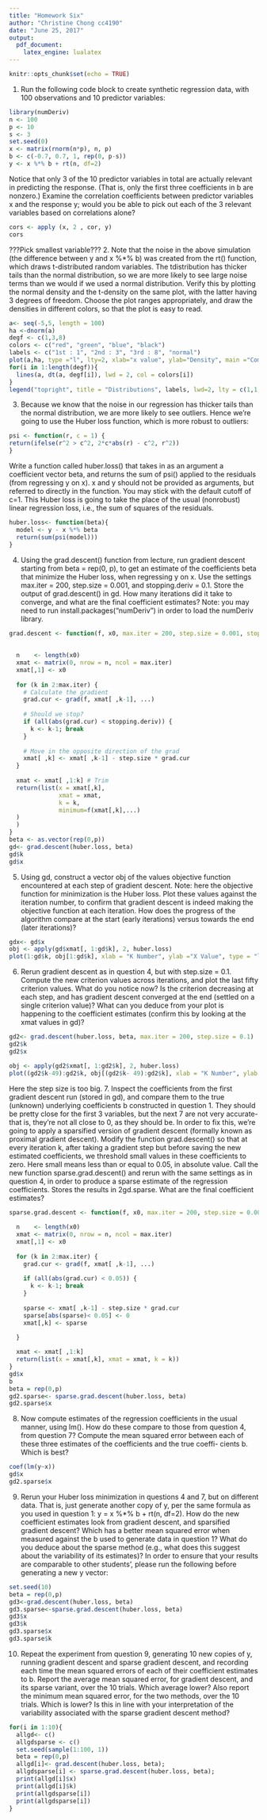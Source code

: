 ```yaml
---
title: "Homework Six"
author: "Christine Chong cc4190"
date: "June 25, 2017"
output: 
  pdf_document: 
    latex_engine: lualatex
---
```


```r
knitr::opts_chunk$set(echo = TRUE)
```
1. Run the following code block to create synthetic regression data, with 100 observations
and 10 predictor variables:
```r
library(numDeriv)
n <- 100
p <- 10
s <- 3
set.seed(0)
x <- matrix(rnorm(n*p), n, p)
b <- c(-0.7, 0.7, 1, rep(0, p-s))
y <- x %*% b + rt(n, df=2)
```

Notice that only 3 of the 10 predictor variables in total are actually relevant in predicting the response. (That is, only the first three coefficients in b are nonzero.) Examine the correlation coefficients between predictor variables x and the response y; would you be able to pick out each of the 3 relevant variables based on correlations alone?
```r
cors <- apply (x, 2 , cor, y) 
cors
```
  ???Pick smallest variable???
2. Note that the noise in the above simulation (the difference between y and x %*% b)
was created from the rt() function, which draws t-distributed random variables. The tdistribution
has thicker tails than the normal distribution, so we are more likely to see
large noise terms than we would if we used a normal distribution. Verify this by plotting
the normal density and the t-density on the same plot, with the latter having 3 degrees of
freedom. Choose the plot ranges appropriately, and draw the densities in different colors,
so that the plot is easy to read.
```r
a<- seq(-5,5, length = 100)
ha <-dnorm(a)
degf <- c(1,3,8)
colors <- c("red", "green", "blue", "black")
labels <- c("1st : 1", "2nd : 3", "3rd : 8", "normal")
plot(a,ha, type ="l", lty=2, xlab="x value", ylab="Density", main ="Comparision of Normal and T")
for(i in 1:length(degf)){
  lines(a, dt(a, degf[i]), lwd = 2, col = colors[i])
}
legend("topright", title = "Distributions", labels, lwd=2, lty = c(1,1,1,2), col = colors )
```
3. Because we know that the noise in our regression has thicker tails than the normal
distribution, we are more likely to see outliers. Hence we're going to use the Huber loss
function, which is more robust to outliers:
```r
psi <- function(r, c = 1) {
return(ifelse(r^2 > c^2, 2*c*abs(r) - c^2, r^2))
}

```
Write a function called huber.loss() that takes in as an argument a coefficient vector beta, and returns the sum of psi() applied to the residuals (from regressing y on x). x and y should not be provided as arguments, but referred to directly in the function. You may
stick with the default cutoff of c=1. This Huber loss is going to take the place of the usual
(nonrobust) linear regression loss, i.e., the sum of squares of the residuals.
```r
huber.loss<- function(beta){
  model <- y - x %*% beta
  return(sum(psi(model)))
}
```
4. Using the grad.descent() function from lecture, run gradient descent starting from beta = rep(0, p), to get an estimate of the coefficients beta that minimize the Huber loss, when regressing y on x. Use the settings max.iter = 200, step.size = 0.001, and stopping.deriv = 0.1. Store the output of grad.descent() in gd. How many iterations did it take to converge, and what are the final coefficient estimates?
Note: you may need to run install.packages("numDeriv") in order to load the
numDeriv library.
```r

grad.descent <- function(f, x0, max.iter = 200, step.size = 0.001, stopping.deriv = 0.1, ...) {
  
  
  n    <- length(x0)
  xmat <- matrix(0, nrow = n, ncol = max.iter)
  xmat[,1] <- x0
  
  for (k in 2:max.iter) {
    # Calculate the gradient
    grad.cur <- grad(f, xmat[ ,k-1], ...) 
    
    # Should we stop?
    if (all(abs(grad.cur) < stopping.deriv)) {
      k <- k-1; break
    }
    
    # Move in the opposite direction of the grad
    xmat[ ,k] <- xmat[ ,k-1] - step.size * grad.cur
  }
  
  xmat <- xmat[ ,1:k] # Trim
  return(list(x = xmat[,k],
              xmat = xmat, 
              k = k, 
              minimum=f(xmat[,k],...)
  )
  )
}
beta <- as.vector(rep(0,p))
gd<- grad.descent(huber.loss, beta)
gd$k
gd$x
```

5. Using gd, construct a vector obj of the values objective function encountered at each step of gradient descent. Note: here the objective function for minimization is the Huber loss. Plot these values against the iteration number, to confirm that gradient descent is indeed making the objective function at each iteration. How does the progress of the algorithm compare at the start (early iterations) versus towards the end (later iterations)?
```r
gdx<- gd$x
obj <- apply(gd$xmat[, 1:gd$k], 2, huber.loss)
plot(1:gd$k, obj[1:gd$k], xlab = "K Number", ylab ="X Value", type = "l", main = "Value of X Over K Iterations")
```
6. Rerun gradient descent as in question 4, but with step.size = 0.1. Compute the new criterion values across iterations, and plot the last fifty criterion values. What do you notice now? Is the criterion decreasing at each step, and has gradient descent converged at the end (settled on a single criterion value)? What can you deduce from your plot is happening to the coefficient estimates (confirm this by looking at the xmat values in gd)?
```r
gd2<- grad.descent(huber.loss, beta, max.iter = 200, step.size = 0.1)
gd2$k
gd2$x
```

```r
obj <- apply(gd2$xmat[, 1:gd2$k], 2, huber.loss)
plot((gd2$k-49):gd2$k, obj[(gd2$k- 49):gd2$k], xlab = "K Number", ylab ="X Value", type = "l", main = "Value of X Over K Iterations")
```
  Here the step size is too big.
7. Inspect the coefficients from the first gradient descent run (stored in gd), and compare them to the true (unknown) underlying coefficients b constructed in question 1. They should be pretty close for the first 3 variables, but the next 7 are not very accurate-that is, they're not all close to 0, as they should be. In order to fix this, we're going to apply a sparsified version of gradient descent (formally known as proximal gradient descent).
Modify the function grad.descent() so that at every iteration k, after taking a gradient step but before saving the new estimated coefficients, we threshold small values in these coefficients to zero. Here small means less than or equal to 0.05, in absolute value. Call the new function sparse.grad.descent() and rerun with the same settings as in question 4, in order to produce a sparse estimate of the regression coefficients. Stores the results in 2gd.sparse. What are the final coefficient estimates?
```r
sparse.grad.descent <- function(f, x0, max.iter = 200, step.size = 0.001, stopping.deriv = 0.01, ...) {
  
  n    <- length(x0)
  xmat <- matrix(0, nrow = n, ncol = max.iter)
  xmat[,1] <- x0
  
  for (k in 2:max.iter) {
    grad.cur <- grad(f, xmat[ ,k-1], ...) 
    
    if (all(abs(grad.cur) < 0.05)) {
      k <- k-1; break
    }
    
    sparse <- xmat[ ,k-1] - step.size * grad.cur
    sparse[abs(sparse)< 0.05] <- 0
    xmat[,k] <- sparse

  }
  
  xmat <- xmat[ ,1:k]
  return(list(x = xmat[,k], xmat = xmat, k = k))
}
gd$x
b
beta = rep(0,p)
gd2.sparse<- sparse.grad.descent(huber.loss, beta)
gd2.sparse$x
```
8. Now compute estimates of the regression coefficients in the usual manner, using lm().
How do these compare to those from question 4, from question 7? Compute the mean
squared error between each of these three estimates of the coefficients and the true coeffi-
cients b. Which is best?
```r
coef(lm(y~x))
gd$x
gd2.sparse$x
```
9. Rerun your Huber loss minimization in questions 4 and 7, but on different data. That
is, just generate another copy of y, per the same formula as you used in question 1: y = x
%*% b + rt(n, df=2). How do the new coefficient estimates look from gradient descent,
and sparsified gradient descent? Which has a better mean squared error when measured
against the b used to generate data in question 1? What do you deduce about the sparse
method (e.g., what does this suggest about the variability of its estimates)?
In order to ensure that your results are comparable to other students', please run the
following before generating a new y vector:
```r
set.seed(10)
beta = rep(0,p)
gd3<-grad.descent(huber.loss, beta)
gd3.sparse<-sparse.grad.descent(huber.loss, beta)
gd3$x
gd3$k
gd3.sparse$x
gd3.sparse$k
```
10. Repeat the experiment from question 9, generating 10 new copies of y, running gradient
descent and sparse gradient descent, and recording each time the mean squared errors of
each of their coefficient estimates to b. Report the average mean squared error, for gradient
descent, and its sparse variant, over the 10 trials. Which average lower? Also report the
minimum mean squared error, for the two methods, over the 10 trials. Which is lower? Is
this in line with your interpretation of the variability associated with the sparse gradient
descent method?
```r
for(i in 1:10){
  allgd<- c()
  allgdsparse <- c()
  set.seed(sample(1:100, 1))
  beta = rep(0,p)
  allgd[i]<- grad.descent(huber.loss, beta);
  allgdsparse[i] <- sparse.grad.descent(huber.loss, beta);
  print(allgd[i]$x)
  print(allgd[i]$k)
  print(allgdsparse[i])
  print(allgdsparse[i])
}
```
